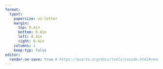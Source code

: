 ```yaml
---
format:
  typst:
    papersize: us-letter
    margin:
      top: 0.4in
      bottom: 0.4in
      left: 0.4in
      right: 0.4in
    columns: 1
    keep-typ: false
editor:
  render-on-save: true # https://quarto.org/docs/tools/vscode.html#render-on-save
---
```


```{=typst}
#let style_institution(institution) = {
  set text(weight: "bold", fill: rgb("#26428b"))
  institution
}

#let style_role(role) = {
  set text(style: "italic")
  role
}

#let style_dates(dates) = {
  set text(style: "italic")
  dates
}


#let job_entry(institution, role, dates) = {
  let inst = style_institution(institution)
  let rol = style_role(role)
  let dats = style_dates(dates)

  grid(columns: (1.5fr, 0.5fr), align(left)[#inst — #rol], align(right)[#dats])
}

#show heading.where(
  level: 1
): it => block(width: 100%)[
  #set align(center)
  #set text(size: 22pt, font: "Oswald", weight: "regular")
  #smallcaps(it.body)
]

#show heading.where(
  level: 2
): it => block(width: 100%)[
  #set pad(bottom: 1pt)
  #set text(font: "Oswald", weight: "regular")
  #it.body
]

#set page(numbering: none)
#set par(leading: 0.8em, justify: false)
#set text(font:"Source Code Pro", size: 10pt)

#pad(bottom: 2pt)[= ANDREW DINHOBL]

#align(center)[#text(fill: gray, size: 0.8em)[andrewdinhobl\@gmail.com | (281) 222-0598 | #link("https://www.linkedin.com/in/andrew-dinhobl") | #link("https://github.com/adinhobl")]]

#line(length: 100%, stroke: (thickness: 0.25pt, paint: gray))

== EXPERIENCE
// try to phrase like this: "Accomplished X by implementing Y which led to Z" - show what you did, how you did it, and what it lead to
// Example: "Reduced object rendering time by 75% by implementing distributed caching, leading to a 10% reduction in log-in time"

#job_entry("ASAPP, Inc.", "Research Engineer", "May 2022 - Present")
- LLM Post-training, data curation, synthetic data, learning from feedback
- Work with production engineers to incorporate ideas into flagship agentic product
- Wrote Simulation environment for LLM testing and evaluation on real-world tasks
- Created multi-task evaluation package which reduced product iteration times from months to weeks
- Deploying model inference services to accelerate PoCs and new feature timelines
- ML Systems for UI Automation

#job_entry("Citrine Informatics", "Data & AI Research Engineer", "May 2021 - Aug. 2021")
- Created a software package to preprocess and featurize time-series data, train ML models, then perform statistical tests to identify useful trends and features. 
- Presented performance on multiple datasets. Created demos, documentation, and unit tests.

#job_entry("Imubit, Inc.", "Technical Implementation Engineer", "Aug. 2019 - May 2021")
- Designed, evaluated, and deployed deep reinforcement learning models for closed-loop process control and asset optimization. 
- Prioritized R&D efforts in Product, tracked model test cases, established operational metrics, and scoped features for the on-prem application across several client sites.
- Pipelined historical and real-time client data (time-series and signals) from multiple sources. Incorporated domain expertise into data processing and modeling.
- Worked directly with largest client to acheive operational excellence and deliver new features and projects.

#job_entry("Evonik Corporation", "Process Engineer", "July 2016 - Aug. 2019")
- Developed complex processes on large (\~\$2-500 million), international capital projects.
- Iteratively improved processes for business value; engineering design integrity, project management.


== SKILLS

Python, PyTorch, Huggingface, vLLM/TGI, AWS, LLM APIs, Docker, Quantization, Pandas, Jupyter, Scikit-learn, Ray/RLlib, Julia, Git, Linux, CUDA, Kubernetes, C, OpenMP, MPI


== EDUCATION

#job_entry("Georgia Institute of Technology", "M.S. Computer Science", "Aug. 2019 - May 2022")
- Autoencoders for Drug Discovery with SMILES, Neural Networks on Point-Cloud data, Multi-Agent Simulations with RLlib; ML, DL, RL, HPC

#job_entry("The University of Texas", "B.S. Chemical Engineering", "Aug. 2012 - May 2016")
- Applied polymer chemistry to nano-patterning applications with 3 publications.

```

